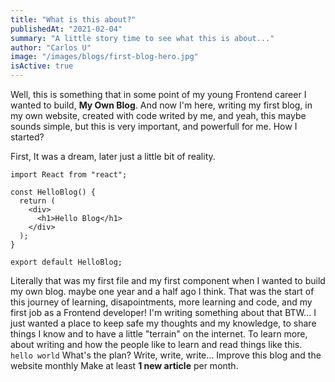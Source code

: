 ```yaml
---
title: "What is this about?"
publishedAt: "2021-02-04"
summary: "A little story time to see what this is about..."
author: "Carlos U"
image: "/images/blogs/first-blog-hero.jpg"
isActive: true
---
```


<!-- Content -->

<Text mb={12}>
  Well, this is something that in some point of my young Frontend career I
  wanted to build, <strong>My Own Blog</strong>. And now I'm here, writing my
  first blog, in my own website, created with code writed by me, and yeah, this
  maybe sounds simple, but this is very important, and powerfull for me.
</Text>

<Heading as="h2" mb={2}>
  How I started?
</Heading>

<Text mb={8}>First, It was a dream, later just a little bit of reality.</Text>

```jsx:pages/home.tsx
import React from "react";

const HelloBlog() {
  return (
    <div>
      <h1>Hello Blog</h1>
    </div>
  );
}

export default HelloBlog;
```

<VStack align="flex-start" mt={8} spacing={8} mb={12}>
  <Text>
    Literally that was my first file and my first component when I wanted to build
    my own blog. maybe one year and a half ago I think. That was the start of this
    journey of learning, disapointments, more learning and code, and my first job
    as a Frontend developer! I'm writing something about that BTW...
  </Text>

  <Text>
    I just wanted a place to keep safe my thoughts and my knowledge, to share
    things I know and to have a little "terrain" on the internet. To learn
    more, about writing and how the people like to learn and read things like
    this. <code className="inline">hello world</code>
  </Text>
</VStack>

<VStack align="flex-start" mt={8} spacing={8} mb={12}>
  <Heading as="h2">What's the plan?</Heading>
  <Box>
    <OrderedList spacing={4}>
      <ListItem>Write, write, write...</ListItem>
      <ListItem>Improve this blog and the website monthly</ListItem>
      <ListItem>
        Make at least <strong>1 new article</strong> per month.
      </ListItem>
    </OrderedList>
  </Box>
</VStack>
